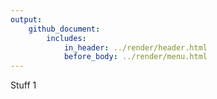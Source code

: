 ```yaml
---
output: 
    github_document:
        includes: 
            in_header: ../render/header.html
            before_body: ../render/menu.html
---
```


Stuff 1

